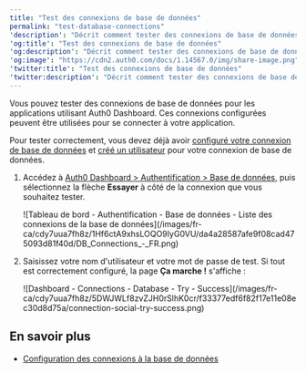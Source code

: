 ```yaml
---
title: "Test des connexions de base de données"
permalink: "test-database-connections"
'description': "Décrit comment tester des connexions de base de données pour les applications utilisant Auth0 Dashboard."
'og:title': "Test des connexions de base de données"
'og:description': "Décrit comment tester des connexions de base de données pour les applications utilisant Auth0 Dashboard."
'og:image': "https://cdn2.auth0.com/docs/1.14567.0/img/share-image.png"
'twitter:title': "Test des connexions de base de données"
'twitter:description': "Décrit comment tester des connexions de base de données pour les applications utilisant Auth0 Dashboard."
---
```


Vous pouvez tester des connexions de base de données pour les applications utilisant <Tooltip href="/docs/fr-ca/glossary?term=auth0-dashboard" tip="Auth0 Dashboard
Principal produit d’Auth0 pour configurer vos services." cta="Voir le glossaire">Auth0 Dashboard</Tooltip>. Ces connexions configurées peuvent être utilisées pour se connecter à votre application.

Pour tester correctement, vous devez déjà avoir [configuré votre connexion de base de données](/docs/fr-ca/get-started/applications/set-up-database-connections) et [créé un utilisateur](/docs/fr-ca/manage-users/user-accounts/create-users) pour votre connexion de base de données.

1. Accédez à [Auth0 Dashboard > Authentification > Base de données](https://manage.auth0.com/#/connections/database), puis sélectionnez la flèche **Essayer** à côté de la connexion que vous souhaitez tester.

   <Frame>![Tableau de bord - Authentification - Base de données - Liste des connexions de la base de données](/images/fr-ca/cdy7uua7fh8z/1Hf6ctA9xhsLOQO9IyG0VU/da4a28587afe9f08cad475093d81f40d/DB_Connections_-_FR.png)</Frame>

2. Saisissez votre nom d'utilisateur et votre mot de passe de test. Si tout est correctement configuré, la page **Ça marche !** s'affiche :

   <Frame>![Dashboard - Connections - Database - Try - Success](/images/fr-ca/cdy7uua7fh8z/5DWJWLf8zvZJH0rSlhK0cr/f33377edf6f82f17e11e08ec30d8d75a/connection-social-try-success.png)</Frame>

## En savoir plus

* [Configuration des connexions à la base de données](/docs/fr-ca/get-started/applications/set-up-database-connections)